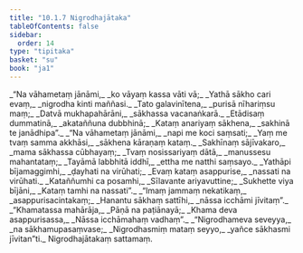 ```yaml
---
title: "10.1.7 Nigrodhajātaka"
tableOfContents: false
sidebar:
  order: 14
type: "tipitaka"
basket: "su"
book: "ja1"
---
```



<DynamicBreadcrumb />

<Division number="72" book="ja1">

<Paragraph number="1986" type="verses" book="ja1">
_“Na vāhametaṃ jānāmi,_  
_ko vāyaṃ kassa vāti vā;_  
_Yathā sākho cari evaṃ,_  
_nigrodha kinti maññasi._  

</Paragraph>

</Division>
<Division number="73" book="ja1">

<Paragraph number="1987" type="verses" book="ja1">
_Tato galavinītena,_  
_purisā nīhariṃsu maṃ;_  
_Datvā mukhapahārāni,_  
_sākhassa vacanaṅkarā._  

</Paragraph>

</Division>
<Division number="74" book="ja1">

<Paragraph number="1988" type="verses" book="ja1">
_Etādisaṃ dummatinā,_  
_akataññuna dubbhinā;_  
_Kataṃ anariyaṃ sākhena,_  
_sakhinā te janādhipa”._  

</Paragraph>

</Division>
<Division number="75" book="ja1">

<Paragraph number="1989" type="verses" book="ja1">
_“Na vāhametaṃ jānāmi,_  
_napi me koci saṃsati;_  
_Yaṃ me tvaṃ samma akkhāsi,_  
_sākhena kāraṇaṃ kataṃ._  

</Paragraph>

</Division>
<Division number="76" book="ja1">

<Paragraph number="1990" type="verses" book="ja1">
_Sakhīnaṃ sājīvakaro,_  
_mama sākhassa cūbhayaṃ;_  
_Tvaṃ nosissariyaṃ dātā,_  
_manussesu mahantataṃ;_  
_Tayāmā labbhitā iddhī,_  
_ettha me natthi saṃsayo._  

</Paragraph>

</Division>
<Division number="77" book="ja1">

<Paragraph number="1991" type="verses" book="ja1">
_Yathāpi bījamaggimhi,_  
_ḍayhati na virūhati;_  
_Evaṃ kataṃ asappurise,_  
_nassati na virūhati._  

</Paragraph>

</Division>
<Division number="78" book="ja1">

<Paragraph number="1992" type="verses" book="ja1">
_Kataññumhi ca posamhi,_  
_Sīlavante ariyavuttine;_  
_Sukhette viya bījāni,_  
_Kataṃ tamhi na nassati”._  

</Paragraph>

</Division>
<Division number="79" book="ja1">

<Paragraph number="1993" type="verses" book="ja1">
_“Imaṃ jammaṃ nekatikaṃ,_  
_asappurisacintakaṃ;_  
_Hanantu sākhaṃ sattīhi,_  
_nāssa icchāmi jīvitaṃ”._  

</Paragraph>

</Division>
<Division number="80" book="ja1">

<Paragraph number="1994" type="verses" book="ja1">
_“Khamatassa mahārāja,_  
_Pāṇā na paṭiānayā;_  
_Khama deva asappurisassa,_  
_Nāssa icchāmahaṃ vadhaṃ”._  

</Paragraph>

</Division>
<Division number="81" book="ja1">

<Paragraph number="1995" type="verses" book="ja1">
_“Nigrodhameva seveyya,_  
_na sākhamupasaṃvase;_  
_Nigrodhasmiṃ mataṃ seyyo,_  
_yañce sākhasmi jīvitan”ti._  


</Paragraph>
</Division>

<Paragraph number="1996" type="center" book="ja1">
Nigrodhajātakaṃ sattamaṃ.
</Paragraph>